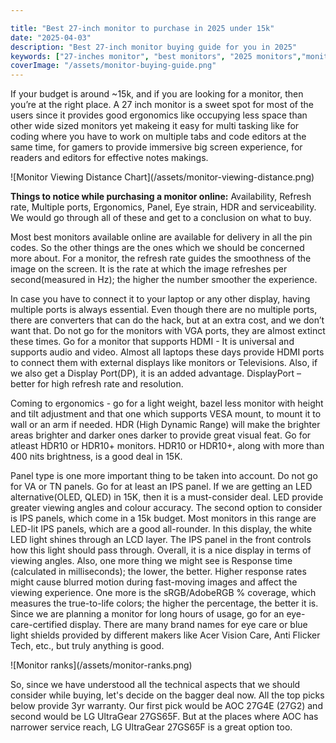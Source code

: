 ```yaml
---

title: "Best 27-inch monitor to purchase in 2025 under 15k"
date: "2025-04-03"
description: "Best 27-inch monitor buying guide for you in 2025"
keywords: ["27-inches monitor", "best monitors", "2025 monitors","monitor viewing distance guide","coding monitor","video editing monitor", "photo editing monitor"]
coverImage: "/assets/monitor-buying-guide.png"
---
```





If your budget is around ~15k, and if you are looking for a monitor, then you’re at the right place. A 27 inch monitor is a sweet spot for most of the users since it provides good ergonomics like occupying less space than other wide sized monitors yet makeing it easy for multi tasking like for coding where you have to work on multiple tabs and code editors at the same time, for gamers to provide immersive big screen experience, for readers and editors for effective notes makings.

<div className="blog-image">
  ![Monitor Viewing Distance Chart](/assets/monitor-viewing-distance.png)
</div>

**Things to notice while purchasing a monitor online:** Availability, Refresh rate, Multiple ports, Ergonomics, Panel, Eye strain, HDR and serviceability. We would go through all of these and get to a conclusion on what to buy. 

Most best monitors available online are available for delivery in all the pin codes. So the other things are the ones which we should be concerned more about. For a monitor, the refresh rate guides the smoothness of the image on the screen. It is the rate at which the image refreshes per second(measured in Hz); the higher the number smoother the experience.  

In case you have to connect it to your laptop or any other display, having multiple ports is always essential. Even though there are no multiple ports, there are converters that can do the hack, but at an extra cost, and we don’t want that. Do not go for the monitors with VGA ports, they are almost extinct these times. Go for a monitor that supports HDMI - It is universal and supports audio and video. Almost all laptops these days provide HDMI ports to connect them with external displays like monitors or Televisions. Also, if we also get a Display Port(DP), it is an added advantage. DisplayPort – better for high refresh rate and resolution.

Coming to ergonomics - go for a light weight, bazel less monitor with height and tilt adjustment and that one which supports VESA mount, to mount it to wall or an arm if needed. HDR (High Dynamic Range) will make the brighter areas brighter and darker ones darker to provide great visual feat. Go for atleast HDR10 or HDR10+ monitors. HDR10 or HDR10+, along with more than 400 nits brightness, is a good deal in 15K.

Panel type is one more important thing to be taken into account. Do not go for VA or TN panels. Go for at least an IPS panel. If we are getting an LED alternative(OLED, QLED) in 15K, then it is a must-consider deal. LED provide greater viewing angles and colour accuracy. The second option to consider is IPS panels, which come in a 15k budget. Most monitors in this range are LED-lit IPS panels, which are a good all-rounder. In this display, the white LED light shines through an LCD layer. The IPS panel in the front controls how this light should pass through. Overall, it is a nice display in terms of viewing angles. 
Also, one more thing we might see is Response time (calculated in milliseconds); the lower, the better. Higher response rates might cause blurred motion during fast-moving images and affect the viewing experience. One more is the sRGB/AdobeRGB % coverage, which measures the true-to-life colors; the higher the percentage, the better it is. Since we are planning a monitor for long hours of usage, go for an eye-care-certified display. There are many brand names for eye care or blue light shields provided by different makers like Acer Vision Care, Anti Flicker Tech, etc., but truly anything is good.

<div className="blog-image">
  ![Monitor ranks](/assets/monitor-ranks.png)
</div>

So, since we have understood all the technical aspects that we should consider while buying, let's decide on the bagger deal now. All the top picks below provide 3yr warranty.  Our first pick would be AOC 27G4E (27G2) and second would be LG UltraGear 27GS65F. But at the places where AOC has narrower service reach, LG UltraGear 27GS65F is a great option too.